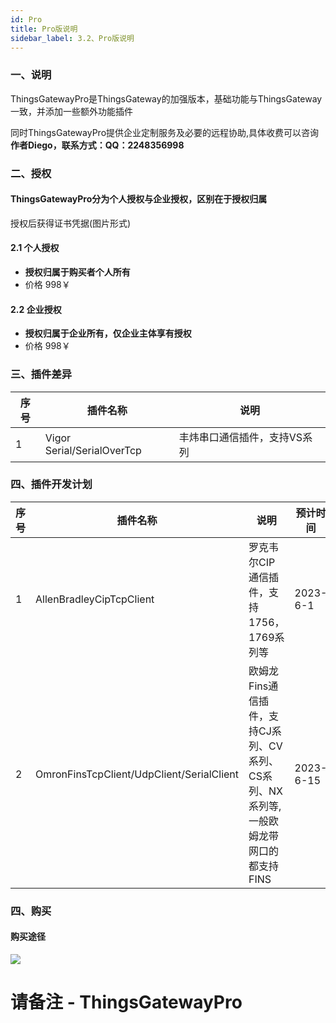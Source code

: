 ```yaml
---
id: Pro
title: Pro版说明
sidebar_label: 3.2、Pro版说明
---
```


### 一、说明

ThingsGatewayPro是ThingsGateway的加强版本，基础功能与ThingsGateway一致，并添加一些额外功能插件

同时ThingsGatewayPro提供企业定制服务及必要的远程协助,具体收费可以咨询**作者Diego，联系方式：QQ：2248356998**

### 二、授权

#### ThingsGatewayPro分为个人授权与企业授权，区别在于授权归属
授权后获得证书凭据(图片形式)

#### 2.1 个人授权

- **授权归属于购买者个人所有**
- 价格 998￥

#### 2.2 企业授权

- **授权归属于企业所有，仅企业主体享有授权**
- 价格 998￥


### 三、插件差异

|序号| 插件名称           |  说明      |            
|----| ---------------| --------------------------|
|1| Vigor Serial/SerialOverTcp | 丰炜串口通信插件，支持VS系列|

### 四、插件开发计划

|序号| 插件名称           |  说明      |     预计时间           |       
|----| ---------------| --------------------------|-------------------|
|1| AllenBradleyCipTcpClient | 罗克韦尔CIP通信插件，支持1756，1769系列等| 2023-6-1|
|2| OmronFinsTcpClient/UdpClient/SerialClient | 欧姆龙Fins通信插件，支持CJ系列、CV系列、CS系列、NX系列等,一般欧姆龙带网口的都支持FINS| 2023-6-15|



### 四、购买

#### 购买途径
![](/img/pay.png)
# 请备注 - ThingsGatewayPro




